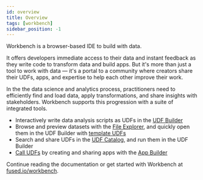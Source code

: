 ```yaml
---
id: overview
title: Overview
tags: [workbench]
sidebar_position: -1
---
```


Workbench is a browser-based IDE to build with data.

It offers developers immediate access to their data and instant feedback as they write code to transform data and build apps. But it's more than just a tool to work with data — it's a portal to a community where creators share their UDFs, apps, and expertise to help each other improve their work.

In the the data science and analytics process, practitioners need to efficiently find and load data, apply transformations, and share insights with stakeholders. Workbench supports this progression with a suite of integrated tools.


- Interactively write data analysis scripts as UDFs in the [UDF Builder](/workbench/udf-builder/)
- Browse and preview datasets with the [File Explorer](/workbench/file-explorer/), and quickly open them in the UDF Builder with [template UDFs](/workbench/file-explorer/#template-udfs)
- Search and share UDFs in the [UDF Catalog](/workbench/udf-catalog/), and run them in the UDF Builder
- [Call UDFs](/workbench/app-builder/#call-udfs) by creating and sharing apps with the [App Builder](/workbench/app-builder/)


Continue reading the documentation or get started with Workbench at [fused.io/workbench](https://www.fused.io/workbench).
